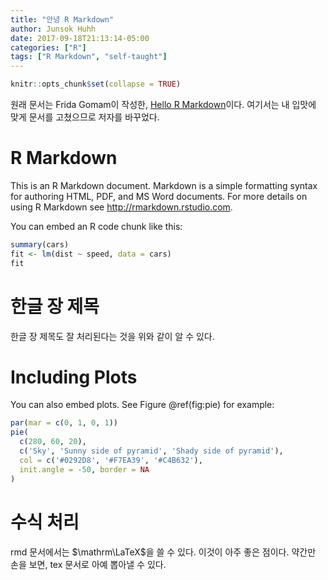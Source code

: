 ```yaml
---
title: "안녕 R Markdown"
author: Junsok Huhh
date: 2017-09-18T21:13:14-05:00
categories: ["R"]
tags: ["R Markdown", "self-taught"]
---
```

  
```r
knitr::opts_chunk$set(collapse = TRUE)
```
원래 문서는 Frida Gomam이 작성한, [Hello R Markdown](https://knausb.github.io/2015/07/hello-r-markdown/)이다. 여기서는 내 입맛에 맞게 문서를 고쳤으므로 저자를 바꾸었다. 

# R Markdown

This is an R Markdown document. Markdown is a simple formatting syntax for authoring HTML, PDF, and MS Word documents. For more details on using R Markdown see <http://rmarkdown.rstudio.com>.

You can embed an R code chunk like this:
  
```r
summary(cars)
fit <- lm(dist ~ speed, data = cars)
fit
```

# 한글 장 제목 

한글 장 제목도 잘 처리된다는 것을 위와 같이 알 수 있다. 
  
# Including Plots
  
You can also embed plots. See Figure \@ref(fig:pie) for example:
  
```r
par(mar = c(0, 1, 0, 1))
pie(
  c(280, 60, 20),
  c('Sky', 'Sunny side of pyramid', 'Shady side of pyramid'),
  col = c('#0292D8', '#F7EA39', '#C4B632'),
  init.angle = -50, border = NA
)
```

# 수식 처리 

rmd 문서에서는 $\mathrm\LaTeX$을 쓸 수 있다. 이것이 아주 좋은 점이다. 약간만 손을 보면, tex 문서로 아예 뽑아낼 수 있다. 
  
\begin{align}
Z^i_j = \sum_{k=1}^n (x_k + y_k) 
\end{align}
